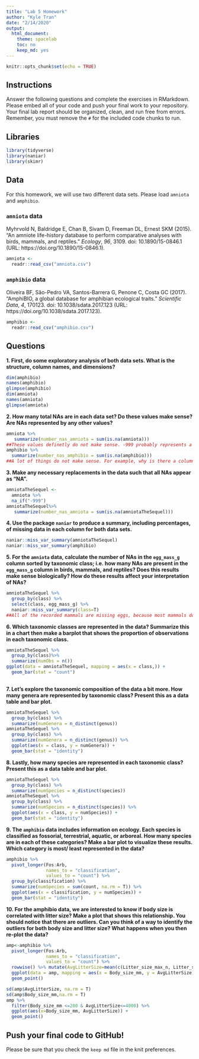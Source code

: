 ```yaml
---
title: "Lab 5 Homework"
author: "Kyle Tran"
date: "2/14/2020"
output:
  html_document:
    theme: spacelab
    toc: no
    keep_md: yes
---
```


```r
knitr::opts_chunk$set(echo = TRUE)
```

## Instructions
Answer the following questions and complete the exercises in RMarkdown. Please embed all of your code and push your final work to your repository. Your final lab report should be organized, clean, and run free from errors. Remember, you must remove the `#` for the included code chunks to run.  

## Libraries
```r
library(tidyverse)
library(naniar)
library(skimr)
```

## Data
For this homework, we will use two different data sets. Please load `amniota` and `amphibio`.  

### `amniota` data
Myhrvold N, Baldridge E, Chan B, Sivam D, Freeman DL, Ernest SKM (2015). “An amniote life-history
database to perform comparative analyses with birds, mammals, and reptiles.” _Ecology_, *96*, 3109.
doi: 10.1890/15-0846.1 (URL: https://doi.org/10.1890/15-0846.1).
```r
amniota <- 
  readr::read_csv("amniota.csv")
```

### `amphibio` data
Oliveira BF, São-Pedro VA, Santos-Barrera G, Penone C, Costa GC (2017). “AmphiBIO, a global database
for amphibian ecological traits.” _Scientific Data_, *4*, 170123. doi: 10.1038/sdata.2017.123 (URL:
https://doi.org/10.1038/sdata.2017.123).
```r
amphibio <- 
  readr::read_csv("amphibio.csv")
```

## Questions  
**1. First, do some exploratory analysis of both data sets. What is the structure, column names, and dimensions?**  
```r
dim(amphibio)
names(amphibio)
glimpse(amphibio)
dim(amniota)
names(amniota)
glimpse(amniota)
```

**2. How many total NAs are in each data set? Do these values make sense? Are NAs represented by any other values?**   
```r
amniota %>% 
   summarize(number_nas_amniota = sum(is.na(amniota))) 
##These values definetly do not make sense. -999 probably represents a NA value
amphibio %>% 
  summarize(number_nas_amphibio = sum(is.na(amphibio)))
##A lot of things do not make sense. For example, why is there a column for OBS if every single row is NA. I'm not sure if the 1's are supposed to be NAs, but since they're in columns with NAs, I think it is safe to assume it is a real value. 

```

**3. Make any necessary replacements in the data such that all NAs appear as "NA".**   
```r
amniotaTheSequel <- 
  amniota %>% 
  na_if("-999")
amniotaTheSequel%>% 
   summarize(number_nas_amniota = sum(is.na(amniotaTheSequel))) 
```


**4. Use the package `naniar` to produce a summary, including percentages, of missing data in each column for both data sets.**  
```r
naniar::miss_var_summary(amniotaTheSequel)
naniar::miss_var_summary(amphibio)
```


**5. For the `amniota` data, calculate the number of NAs in the `egg_mass_g` column sorted by taxonomic class; i.e. how many NAs are present in the `egg_mass_g` column in birds, mammals, and reptiles? Does this results make sense biologically? How do these results affect your interpretation of NAs?**  
```r
amniotaTheSequel %>%
  group_by(class) %>%
  select(class, egg_mass_g) %>% 
  naniar::miss_var_summary(class=T)
##All of the recorded mammals are missing eggs, because most mammals don't lay eggs. Most of the reptilia egg mass data is missing and half of the bird data is missing, which makes me think that the data was simply not gathered.
```


**6. Which taxonomic classes are represented in the data? Summarize this in a chart then make a barplot that shows the proportion of observations in each taxonomic class.**
```r
amniotaTheSequel %>% 
  group_by(class)%>%
  summarize(numObs = n())
ggplot(data = amniotaTheSequel, mapping = aes(x = class,)) +
  geom_bar(stat = "count")
  
```


**7. Let's explore the taxonomic composition of the data a bit more. How many genera are represented by taxonomic class? Present this as a data table and bar plot.**
```r
amniotaTheSequel %>% 
  group_by(class) %>% 
  summarize(numGenera = n_distinct(genus))
amniotaTheSequel %>% 
  group_by(class) %>% 
  summarize(numGenera = n_distinct(genus)) %>% 
  ggplot(aes(x = class, y = numGenera)) +
  geom_bar(stat = "identity")
```


**8. Lastly, how many species are represented in each taxonomic class? Present this as a data table and bar plot.**
```r
amniotaTheSequel %>% 
  group_by(class) %>% 
  summarize(numSpecies = n_distinct(species))
amniotaTheSequel %>% 
  group_by(class) %>% 
  summarize(numSpecies = n_distinct(species)) %>% 
  ggplot(aes(x = class, y = numSpecies)) +
  geom_bar(stat = "identity")
```

**9. The `amphibio` data includes information on ecology. Each species is classified as fossorial, terrestrial, aquatic, or arboreal. How many species are in each of these categories? Make a bar plot to visualize these results. Which category is most/ least represented in the data?**
```r
amphibio %>% 
  pivot_longer(Fos:Arb, 
               names_to = "classification",
               values_to = "count") %>% 
  group_by(classification) %>% 
  summarize(numSpecies = sum(count, na.rm = T)) %>% 
  ggplot(aes(x = classification, y = numSpecies)) +
  geom_bar(stat = "identity")
```


**10. For the amphibio data, we are interested to know if body size is correlated with litter size? Make a plot that shows this relationship. You should notice that there are outliers. Can you think of a way to identify the outliers for both body size and litter size? What happens when you then re-plot the data?**
```r
amp<-amphibio %>%
  pivot_longer(Fos:Arb, 
               names_to = "classification",
               values_to = "count") %>% 
  rowwise() %>% mutate(AvgLitterSize=mean(c(Litter_size_max_n, Litter_size_min_n), na.rm=T))
  ggplot(data = amp, mapping = aes(x = Body_size_mm, y = AvgLitterSize))+
  geom_point()
```
```r
sd(amp$AvgLitterSize, na.rm = T)
sd(amp$Body_size_mm,na.rm = T)
amp %>%
  filter(Body_size_mm <=200 & AvgLitterSize<=4000) %>% 
  ggplot(aes(x=Body_size_mm, AvgLitterSize)) +
  geom_point()
```


## Push your final code to GitHub!
Please be sure that you check the `keep md` file in the knit preferences. 
